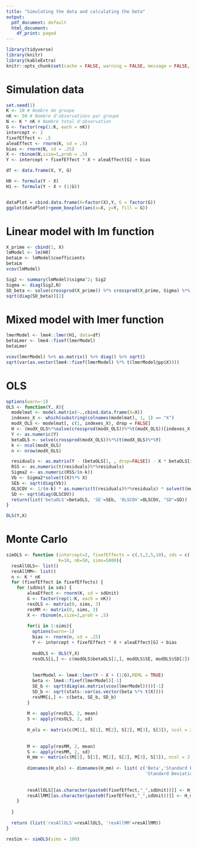 ```yaml
---
title: "Simulating the data and calculating the beta"
output:
  pdf_document: default
  html_document:
    df_print: paged
---
```


```r
library(tidyverse)
library(knitr) 
library(kableExtra)
knitr::opts_chunk$set(cache = FALSE, warning = FALSE, message = FALSE, cache.lazy = FALSE)
```


# Simulation data
```r
set.seed(1)
K <- 10 # Nombre de groupe
nK <- 50 # Nombre d'observations par groupe
N <- K * nK # Nombre total d'observation
G <- factor(rep(1:K, each = nK))
intercept <- 2
fixefEffect <- .5
aleaEffect <- rnorm(K, sd = .5)
bias <- rnorm(N, sd = .25)
X <- rbinom(N,size=1,prob = .5)
Y <- intercept + fixefEffect * X + aleaEffect[G] + bias

df <- data.frame(X, Y, G)

H0 <- formula(Y ~ X)
H1 <- formula(Y ~ X + (1|G))


dataPlot = cbind.data.frame(X=factor(X),Y, G = factor(G))
ggplot(dataPlot)+geom_boxplot(aes(x=X, y=Y, fill = G))
```


# Linear model with lm function

```r
X_prime <- cbind(1, X)
lmModel <- lm(H0)
betaLm <- lmModel$coefficients
betaLm
vcov(lmModel) 

Sig2 <- summary(lmModel)$sigma^2; Sig2
Sigma <- diag(Sig2,N)
SD_beta <- solve(crossprod(X_prime)) %*% crossprod(X_prime, Sigma) %*% X_prime %*% solve(crossprod(X_prime))
sqrt(diag(SD_beta))[2]
```


# Mixed model with lmer function 

```r
lmerModel <- lme4::lmer(H1, data=df)
betaLmer <- lme4::fixef(lmerModel)
betaLmer

vcov(lmerModel) %>% as.matrix() %>% diag() %>% sqrt()
sqrt(var(as.vector(lme4::fixef(lmerModel) %*% t(lmerModel@pp$X))))
```



# OLS

```r
options(warn=-1)
OLS <- function(Y, X){
  modelmat <- model.matrix(~.,cbind.data.frame(X=X))
  indexes_X <- which(substring(colnames(modelmat), 1, 1) == "X")
  modX_OLS <- modelmat[, c(1, indexes_X), drop = FALSE]
  H <- (modX_OLS%*%solve(crossprod(modX_OLS))%*%t(modX_OLS))[indexes_X, , drop=FALSE]
  Y <- as.numeric(Y)
  betaOLS <- solve(crossprod(modX_OLS))%*%(t(modX_OLS)%*%Y)
  k <- ncol(modX_OLS)
  n <- nrow(modX_OLS)

  residuals <- as.matrix(Y - (betaOLS[1, , drop=FALSE]) - X * betaOLS[indexes_X, , drop=FALSE])   
  RSS <- as.numeric(t(residuals)%*%residuals)
  Sigma2 <- as.numeric(RSS/(n-k))
  Vb <- Sigma2*solve(t(X)%*% X)
  SEb <- sqrt(diag(Vb))
  OLSCOV <- 1/(n-k) * as.numeric(t(residuals)%*%residuals) * solve(t(modX_OLS)%*%modX_OLS)
  SD <- sqrt(diag(OLSCOV))
  return(list('betaOLS'=betaOLS, 'SE'=SEb, 'OLSCOV'=OLSCOV, "SD"=SD))
}

OLS(Y,X)

```



# Monte Carlo

```r
simOLS <- function (intercept=2, fixefEffects = c(.5,2,5,10), sds = c(.5,4,8,10),
                    K=10, nK=50, sims=5000){
  resAllOLS<- list()
  resAllMM<- list()
  n <- K * nK
  for (fixefEffect in fixefEffects) {
    for (sdUnit in sds) {
        aleaEffect <- rnorm(K, sd = sdUnit)
        G <- factor(rep(1:K, each = nK))
        resOLS <- matrix(0, sims, 3)
        resMM <- matrix(0, sims, 3)
        X <- rbinom(n,size=1,prob = .5)
        
        for(i in 1:sims){
          options(warn=-1)
          bias <- rnorm(n, sd = .25)
          Y <- intercept + fixefEffect * X + aleaEffect[G] + bias
          
          modOLS <- OLS(Y,X)
          resOLS[i,] <- c(modOLS$betaOLS[2,], modOLS$SE, modOLS$SD[2])
          
          
          lmerModel <- lme4::lmer(Y ~ X + (1|G),REML = TRUE)
          beta <- lme4::fixef(lmerModel)[-1]
          SE_b <- sqrt(diag(as.matrix(vcov(lmerModel))))[-1]
          SD_b <- sqrt(stats::var(as.vector(beta %*% t(X))))
          resMM[i,] <- c(beta, SE_b, SD_b)
        }
        
        M <- apply(resOLS, 2, mean)
        S <- apply(resOLS, 2, sd)
        
        H_ols <- matrix(c(M[1], S[1], M[2], S[2], M[3], S[3]), ncol = 2, byrow = TRUE)
        
      
        M <- apply(resMM, 2, mean)
        S <- apply(resMM, 2, sd)
        H_mm <- matrix(c(M[1], S[1], M[2], S[2], M[3], S[3]), ncol = 2, byrow = TRUE)
      
        dimnames(H_ols) <- dimnames(H_mm) <- list( c('Beta','Standard Error', 
                                                     'Standard Deviation'), c('mean', 'se'))
        
        
        resAllOLS[[as.character(paste0(fixefEffect,"_",sdUnit))]] <- H_ols
        resAllMM[[as.character(paste0(fixefEffect,"_",sdUnit))]] <- H_mm
    }
   
  }
  
  return (list('resAllOLS'=resAllOLS, 'resAllMM'=resAllMM))
}

resSim <- simOLS(sims = 100)
```



\begin{table}[ht]
\centering
\begin{tabular}{@{\extracolsep{4pt}}llcccccccccccc}
\toprule   
{} & {} & {} & \multicolumn{2}{c}{$\boldsymbol{\Sigma = 0.5}$}  & \multicolumn{2}{c}{$\boldsymbol{\Sigma = 4}$} & \multicolumn{2}{c}{$\boldsymbol{\Sigma = 8}$} & \multicolumn{2}{c}{$\boldsymbol{\Sigma = 10}$}\\
 
 \cmidrule{4-5} 
 \cmidrule{6-7} 
 \cmidrule{8-9} 
 \cmidrule{10-11} 
 Model & $\boldsymbol{\beta}$&Estimate & $\mu$ & $SE$ & $\mu$ & $SE$ & $\mu$ & $SE$ & $\mu$ & $SE$  \\ 
\midrule
&\\
$\boldsymbol{\beta = 0.5}$&OLS& $\boldsymbol{\hat\beta}$ & `r round(resSim$resAllOLS[[1]][1,1], 3)` & `r round(resSim$resAllOLS[[1]][1,2], 3)` & `r round(resSim$resAllOLS[[2]][1,1], 3)` &  `r round(resSim$resAllOLS[[2]][1,2], 3)` & `r round(resSim$resAllOLS[[3]][1,1], 3)` & `r round(resSim$resAllOLS[[3]][1,2], 3)`& `r round(resSim$resAllOLS[[4]][1,1], 3)` & `r round(resSim$resAllOLS[[4]][1,2], 3)`\\ 

  & & $\boldsymbol{SE(\hat\beta)}$ & `r round(resSim$resAllOLS[[1]][2,1], 3)` & `r round(resSim$resAllOLS[[1]][2,2], 3)` & `r round(resSim$resAllOLS[[2]][2,1], 3)` &  `r round(resSim$resAllOLS[[2]][2,2], 3)` & `r round(resSim$resAllOLS[[3]][2,1], 3)` & `r round(resSim$resAllOLS[[3]][2,2], 3)`& `r round(resSim$resAllOLS[[4]][2,1], 3)` & `r round(resSim$resAllOLS[[4]][2,2], 3)`\\ 
  
  & & $\boldsymbol{SD(\hat\beta)}$ & `r round(resSim$resAllOLS[[1]][3,1], 3)` & `r round(resSim$resAllOLS[[1]][3,2], 3)` & `r round(resSim$resAllOLS[[2]][3,1], 3)` &  `r round(resSim$resAllOLS[[2]][3,2], 3)` & `r round(resSim$resAllOLS[[3]][3,1], 3)` & `r round(resSim$resAllOLS[[3]][3,2], 3)`& `r round(resSim$resAllOLS[[4]][3,1], 3)` & `r round(resSim$resAllOLS[[4]][3,2], 3)`\\
 
 \\
 
 & MM & $\boldsymbol{\hat\beta}$ & `r round(resSim$resAllMM[[1]][1,1], 3)` & `r round(resSim$resAllMM[[1]][1,2], 3)` & `r round(resSim$resAllMM[[2]][1,1], 3)` &  `r round(resSim$resAllMM[[2]][1,2], 3)` & `r round(resSim$resAllMM[[3]][1,1], 3)` & `r round(resSim$resAllMM[[3]][1,2], 3)`& `r round(resSim$resAllMM[[4]][1,1], 3)` & `r round(resSim$resAllMM[[4]][1,2], 3)`\\ 

  & & $\boldsymbol{SE(\hat\beta)}$ & `r round(resSim$resAllMM[[1]][2,1], 3)` & `r round(resSim$resAllMM[[1]][2,2], 3)` & `r round(resSim$resAllMM[[2]][2,1], 3)` &  `r round(resSim$resAllMM[[2]][2,2], 3)` & `r round(resSim$resAllMM[[3]][2,1], 3)` & `r round(resSim$resAllMM[[3]][2,2], 3)`& `r round(resSim$resAllMM[[4]][2,1], 3)` & `r round(resSim$resAllMM[[4]][2,2], 3)`\\ 
  
 & & $\boldsymbol{SD(\hat\beta)}$ & `r round(resSim$resAllMM[[1]][3,1], 3)` & `r round(resSim$resAllMM[[1]][3,2], 3)` & `r round(resSim$resAllMM[[2]][3,1], 3)` &  `r round(resSim$resAllMM[[2]][3,2], 3)` & `r round(resSim$resAllMM[[3]][3,1], 3)` & `r round(resSim$resAllMM[[3]][3,2], 3)`& `r round(resSim$resAllMM[[4]][3,1], 3)` & `r round(resSim$resAllMM[[4]][3,2], 3)`\\
  
  \hline
&\\

$\boldsymbol{\beta = 2}$  & OLS & $\boldsymbol{\hat\beta}$ & `r round(resSim$resAllOLS[[5]][1,1], 3)` & `r round(resSim$resAllOLS[[5]][1,2], 3)` & `r round(resSim$resAllOLS[[6]][1,1], 3)` &  `r round(resSim$resAllOLS[[6]][1,2], 3)` & `r round(resSim$resAllOLS[[7]][1,1], 3)` & `r round(resSim$resAllOLS[[7]][1,2], 3)`& `r round(resSim$resAllOLS[[8]][1,1], 3)` & `r round(resSim$resAllOLS[[8]][1,2], 3)`\\ 

  && $\boldsymbol{SE(\hat\beta)}$ & `r round(resSim$resAllOLS[[5]][2,1], 3)` & `r round(resSim$resAllOLS[[5]][2,2], 3)` & `r round(resSim$resAllOLS[[6]][2,1], 3)` &  `r round(resSim$resAllOLS[[6]][2,2], 3)` & `r round(resSim$resAllOLS[[7]][2,1], 3)` & `r round(resSim$resAllOLS[[7]][2,2], 3)`& `r round(resSim$resAllOLS[[8]][2,1], 3)` & `r round(resSim$resAllOLS[[8]][2,2], 3)`\\ 
  
  && $\boldsymbol{SD(\hat\beta)}$ & `r round(resSim$resAllOLS[[5]][3,1], 3)` & `r round(resSim$resAllOLS[[5]][3,2], 3)` & `r round(resSim$resAllOLS[[6]][3,1], 3)` &  `r round(resSim$resAllOLS[[6]][3,2], 3)` & `r round(resSim$resAllOLS[[7]][3,1], 3)` & `r round(resSim$resAllOLS[[7]][3,2], 3)`& `r round(resSim$resAllOLS[[8]][3,1], 3)` & `r round(resSim$resAllOLS[[8]][3,2], 3)`\\ 
  
 \\ 
  
 &  MM & $\boldsymbol{\hat\beta}$ & `r round(resSim$resAllMM[[5]][1,1], 3)` & `r round(resSim$resAllMM[[5]][1,2], 3)` & `r round(resSim$resAllMM[[6]][1,1], 3)` &  `r round(resSim$resAllMM[[6]][1,2], 3)` & `r round(resSim$resAllMM[[7]][1,1], 3)` & `r round(resSim$resAllMM[[7]][1,2], 3)`& `r round(resSim$resAllMM[[8]][1,1], 3)` & `r round(resSim$resAllMM[[8]][1,2], 3)`\\ 

  && $\boldsymbol{SE(\hat\beta)}$ & `r round(resSim$resAllMM[[5]][2,1], 3)` & `r round(resSim$resAllMM[[5]][2,2], 3)` & `r round(resSim$resAllMM[[6]][2,1], 3)` &  `r round(resSim$resAllMM[[6]][2,2], 3)` & `r round(resSim$resAllMM[[7]][2,1], 3)` & `r round(resSim$resAllMM[[7]][2,2], 3)`& `r round(resSim$resAllMM[[8]][2,1], 3)` & `r round(resSim$resAllMM[[8]][2,2], 3)`\\ 
  
  && $\boldsymbol{SD(\hat\beta)}$ & `r round(resSim$resAllMM[[5]][3,1], 3)` & `r round(resSim$resAllMM[[5]][3,2], 3)` & `r round(resSim$resAllMM[[6]][3,1], 3)` &  `r round(resSim$resAllMM[[6]][3,2], 3)` & `r round(resSim$resAllMM[[7]][3,1], 3)` & `r round(resSim$resAllMM[[7]][3,2], 3)`& `r round(resSim$resAllMM[[8]][3,1], 3)` & `r round(resSim$resAllMM[[8]][3,2], 3)`\\
  
  \hline
&\\
$\boldsymbol{\beta = 5}$  & OLS & $\boldsymbol{\hat\beta}$ &  `r round(resSim$resAllOLS[[9]][1,1], 3)` & `r round(resSim$resAllOLS[[9]][1,2], 3)` & `r round(resSim$resAllOLS[[10]][1,1], 3)` &  `r round(resSim$resAllOLS[[10]][1,2], 3)` & `r round(resSim$resAllOLS[[11]][1,1], 3)` & `r round(resSim$resAllOLS[[11]][1,2], 3)`& `r round(resSim$resAllOLS[[12]][1,1], 3)` & `r round(resSim$resAllOLS[[12]][1,2], 3)`\\ 

&  & $\boldsymbol{SE(\hat\beta)}$ & `r round(resSim$resAllOLS[[9]][2,1], 3)` & `r round(resSim$resAllOLS[[9]][2,2], 3)` & `r round(resSim$resAllOLS[[10]][2,1], 3)` &  `r round(resSim$resAllOLS[[10]][2,2], 3)` & `r round(resSim$resAllOLS[[11]][2,1], 3)` & `r round(resSim$resAllOLS[[11]][2,2], 3)`& `r round(resSim$resAllOLS[[12]][2,1], 3)` & `r round(resSim$resAllOLS[[12]][2,2], 3)`\\ 
  
 & & $\boldsymbol{SD(\hat\beta)}$ & `r round(resSim$resAllOLS[[9]][3,1], 3)` & `r round(resSim$resAllOLS[[9]][3,2], 3)` & `r round(resSim$resAllOLS[[10]][3,1], 3)` &  `r round(resSim$resAllOLS[[10]][3,2], 3)` & `r round(resSim$resAllOLS[[11]][3,1], 3)` & `r round(resSim$resAllOLS[[11]][3,2], 3)`& `r round(resSim$resAllOLS[[12]][3,1], 3)` & `r round(resSim$resAllOLS[[12]][3,2], 3)`\\ 
  
  \\
 & MM & $\boldsymbol{\hat\beta}$ &  `r round(resSim$resAllMM[[9]][1,1], 3)` & `r round(resSim$resAllMM[[9]][1,2], 3)` & `r round(resSim$resAllMM[[10]][1,1], 3)` &  `r round(resSim$resAllMM[[10]][1,2], 3)` & `r round(resSim$resAllMM[[11]][1,1], 3)` & `r round(resSim$resAllMM[[11]][1,2], 3)`& `r round(resSim$resAllMM[[12]][1,1], 3)` & `r round(resSim$resAllMM[[12]][1,2], 3)`\\ 

&  & $\boldsymbol{SE(\hat\beta)}$ & `r round(resSim$resAllMM[[9]][2,1], 3)` & `r round(resSim$resAllMM[[9]][2,2], 3)` & `r round(resSim$resAllMM[[10]][2,1], 3)` &  `r round(resSim$resAllMM[[10]][2,2], 3)` & `r round(resSim$resAllMM[[11]][2,1], 3)` & `r round(resSim$resAllMM[[11]][2,2], 3)`& `r round(resSim$resAllMM[[12]][2,1], 3)` & `r round(resSim$resAllMM[[12]][2,2], 3)`\\ 
  
 & & $\boldsymbol{SD(\hat\beta)}$ & `r round(resSim$resAllMM[[9]][3,1], 3)` & `r round(resSim$resAllMM[[9]][3,2], 3)` & `r round(resSim$resAllMM[[10]][3,1], 3)` &  `r round(resSim$resAllMM[[10]][3,2], 3)` & `r round(resSim$resAllMM[[11]][3,1], 3)` & `r round(resSim$resAllMM[[11]][3,2], 3)`& `r round(resSim$resAllMM[[12]][3,1], 3)` & `r round(resSim$resAllMM[[12]][3,2], 3)`\\
  
  \hline
&\\
$\boldsymbol{\beta = 10}$  & OLS & $\boldsymbol{\hat\beta}$ & `r round(resSim$resAllOLS[[13]][1,1], 3)` & `r round(resSim$resAllOLS[[13]][1,2], 3)` & `r round(resSim$resAllOLS[[14]][1,1], 3)` &  `r round(resSim$resAllOLS[[14]][1,2], 3)` & `r round(resSim$resAllOLS[[15]][1,1], 3)` & `r round(resSim$resAllOLS[[15]][1,2], 3)`& `r round(resSim$resAllOLS[[16]][1,1], 3)` & `r round(resSim$resAllOLS[[16]][1,2], 3)`\\ 

  && $\boldsymbol{SE(\hat\beta)}$ & `r round(resSim$resAllOLS[[13]][2,1], 3)` & `r round(resSim$resAllOLS[[13]][2,2], 3)` & `r round(resSim$resAllOLS[[14]][2,1], 3)` &  `r round(resSim$resAllOLS[[14]][2,2], 3)` & `r round(resSim$resAllOLS[[15]][2,1], 3)` & `r round(resSim$resAllOLS[[15]][2,2], 3)`& `r round(resSim$resAllOLS[[16]][2,1], 3)` & `r round(resSim$resAllOLS[[16]][2,2], 3)`\\ 
  
&& $\boldsymbol{SD(\hat\beta)}$ & `r round(resSim$resAllOLS[[13]][3,1], 3)` & `r round(resSim$resAllOLS[[13]][3,2], 3)` & `r round(resSim$resAllOLS[[14]][3,1], 3)` &  `r round(resSim$resAllOLS[[14]][3,2], 3)` & `r round(resSim$resAllOLS[[15]][3,1], 3)` & `r round(resSim$resAllOLS[[15]][3,2], 3)`& `r round(resSim$resAllOLS[[16]][3,1], 3)` & `r round(resSim$resAllOLS[[16]][3,2], 3)`\\

 \\
 &  MM & $\boldsymbol{\hat\beta}$ &  `r round(resSim$resAllMM[[13]][1,1], 3)` & `r round(resSim$resAllMM[[13]][1,2], 3)` & `r round(resSim$resAllMM[[14]][1,1], 3)` &  `r round(resSim$resAllMM[[14]][1,2], 3)` & `r round(resSim$resAllMM[[15]][1,1], 3)` & `r round(resSim$resAllMM[[15]][1,2], 3)`& `r round(resSim$resAllMM[[16]][1,1], 3)` & `r round(resSim$resAllMM[[16]][1,2], 3)`\\ 

  && $\boldsymbol{SE(\hat\beta)}$ & `r round(resSim$resAllMM[[13]][2,1], 3)` & `r round(resSim$resAllMM[[13]][2,2], 3)` & `r round(resSim$resAllMM[[14]][2,1], 3)` &  `r round(resSim$resAllMM[[14]][2,2], 3)` & `r round(resSim$resAllMM[[15]][2,1], 3)` & `r round(resSim$resAllMM[[15]][2,2], 3)`& `r round(resSim$resAllMM[[16]][2,1], 3)` & `r round(resSim$resAllMM[[16]][2,2], 3)`\\ 
  
&& $\boldsymbol{SD(\hat\beta)}$ & `r round(resSim$resAllMM[[13]][3,1], 3)` & `r round(resSim$resAllMM[[13]][3,2], 3)` & `r round(resSim$resAllMM[[14]][3,1], 3)` &  `r round(resSim$resAllMM[[14]][3,2], 3)` & `r round(resSim$resAllMM[[15]][3,1], 3)` & `r round(resSim$resAllMM[[15]][3,2], 3)`& `r round(resSim$resAllMM[[16]][3,1], 3)` & `r round(resSim$resAllMM[[16]][3,2], 3)`\\
  
&\\
\bottomrule
\end{tabular}
\caption{OLS and Mixed Model estimates with 100 Monte-Carlo replicates} 
\end{table}



